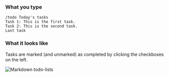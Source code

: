 ### What you type

```
/todo Today's tasks
Task 1: This is the first task.
Task 2: This is the second task.
Last task
```

### What it looks like

Tasks are marked (and unmarked) as completed by clicking the checkboxes
on the left.

![Markdown todo-lists](../../../images/markdown-todo.png)
